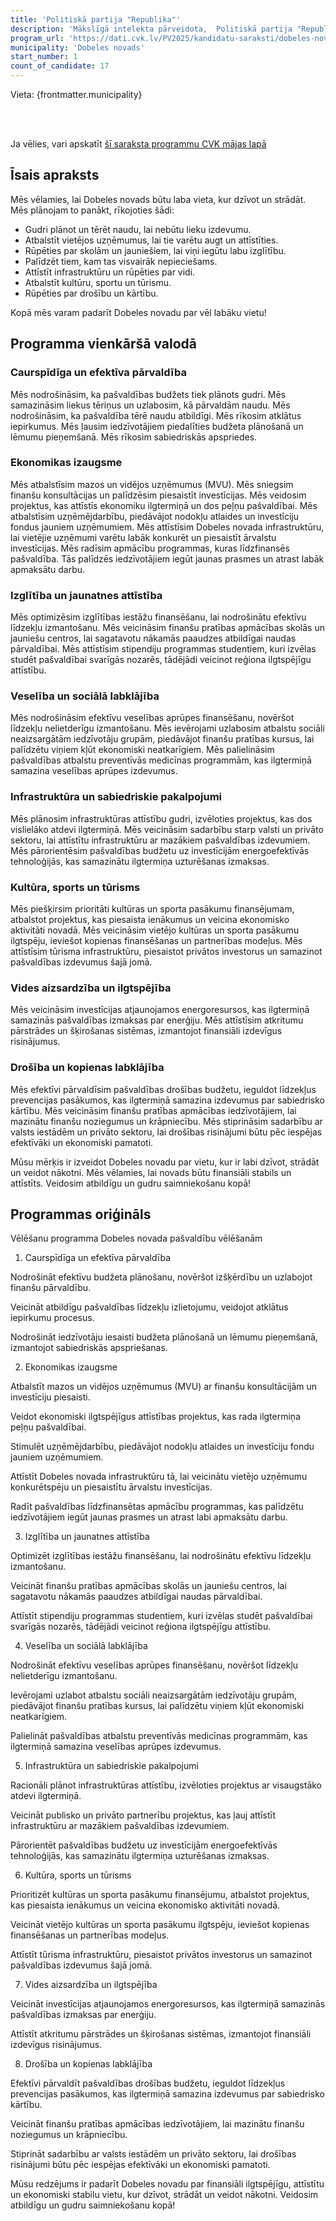 ```yaml
---
title: 'Politiskā partija "Republika"'
description: 'Mākslīgā intelekta pārveidota,  Politiskā partija "Republika" - Dobeles novads programma vienkāršā valodā'
program_url: 'https://dati.cvk.lv/PV2025/kandidatu-saraksti/dobeles-novads/politiska-partija-republika'
municipality: 'Dobeles novads'
start_number: 1
count_of_candidate: 17
---
```



Vieta: {frontmatter.municipality}<br/>

<Badge text="Efektīva pārvaldība" variant="note" size="small" /> <Badge text="Ekonomikas izaugsme" variant="note" size="small" /> <Badge text="Izglītība un jaunatne" variant="note" size="small" /> <Badge text="Sociālā labklājība" variant="note" size="small" /> <Badge text="Ilgtspējīga infrastruktūra" variant="note" size="small" />

<br/><br/> 

<Card title='Šis ir mākslīga intelekta ģenerēts apraksts' icon='starlight'>
    Ja vēlies, vari apskatīt <a href={frontmatter.program_url} target='_blank'>šī saraksta programmu CVK mājas lapā</a>
    </Card>

## Īsais apraksts

Mēs vēlamies, lai Dobeles novads būtu laba vieta, kur dzīvot un strādāt. Mēs plānojam to panākt, rīkojoties šādi:

*   Gudri plānot un tērēt naudu, lai nebūtu lieku izdevumu.
*   Atbalstīt vietējos uzņēmumus, lai tie varētu augt un attīstīties.
*   Rūpēties par skolām un jauniešiem, lai viņi iegūtu labu izglītību.
*   Palīdzēt tiem, kam tas visvairāk nepieciešams.
*   Attīstīt infrastruktūru un rūpēties par vidi.
*   Atbalstīt kultūru, sportu un tūrismu.
*   Rūpēties par drošību un kārtību.

Kopā mēs varam padarīt Dobeles novadu par vēl labāku vietu!

## Programma vienkāršā valodā

### Caurspīdīga un efektīva pārvaldība

Mēs nodrošināsim, ka pašvaldības budžets tiek plānots gudri. Mēs samazināsim liekus tēriņus un uzlabosim, kā pārvaldām naudu.
Mēs nodrošināsim, ka pašvaldība tērē naudu atbildīgi. Mēs rīkosim atklātus iepirkumus.
Mēs ļausim iedzīvotājiem piedalīties budžeta plānošanā un lēmumu pieņemšanā. Mēs rīkosim sabiedriskās apspriedes.

### Ekonomikas izaugsme

Mēs atbalstīsim mazos un vidējos uzņēmumus (MVU). Mēs sniegsim finanšu konsultācijas un palīdzēsim piesaistīt investīcijas.
Mēs veidosim projektus, kas attīstīs ekonomiku ilgtermiņā un dos peļņu pašvaldībai.
Mēs atbalstīsim uzņēmējdarbību, piedāvājot nodokļu atlaides un investīciju fondus jauniem uzņēmumiem.
Mēs attīstīsim Dobeles novada infrastruktūru, lai vietējie uzņēmumi varētu labāk konkurēt un piesaistīt ārvalstu investīcijas.
Mēs radīsim apmācību programmas, kuras līdzfinansēs pašvaldība. Tās palīdzēs iedzīvotājiem iegūt jaunas prasmes un atrast labāk apmaksātu darbu.

### Izglītība un jaunatnes attīstība

Mēs optimizēsim izglītības iestāžu finansēšanu, lai nodrošinātu efektīvu līdzekļu izmantošanu.
Mēs veicināsim finanšu pratības apmācības skolās un jauniešu centros, lai sagatavotu nākamās paaudzes atbildīgai naudas pārvaldībai.
Mēs attīstīsim stipendiju programmas studentiem, kuri izvēlas studēt pašvaldībai svarīgās nozarēs, tādējādi veicinot reģiona ilgtspējīgu attīstību.

### Veselība un sociālā labklājība

Mēs nodrošināsim efektīvu veselības aprūpes finansēšanu, novēršot līdzekļu nelietderīgu izmantošanu.
Mēs ievērojami uzlabosim atbalstu sociāli neaizsargātām iedzīvotāju grupām, piedāvājot finanšu pratības kursus, lai palīdzētu viņiem kļūt ekonomiski neatkarīgiem.
Mēs palielināsim pašvaldības atbalstu preventīvās medicīnas programmām, kas ilgtermiņā samazina veselības aprūpes izdevumus.

### Infrastruktūra un sabiedriskie pakalpojumi

Mēs plānosim infrastruktūras attīstību gudri, izvēloties projektus, kas dos vislielāko atdevi ilgtermiņā.
Mēs veicināsim sadarbību starp valsti un privāto sektoru, lai attīstītu infrastruktūru ar mazākiem pašvaldības izdevumiem.
Mēs pārorientēsim pašvaldības budžetu uz investīcijām energoefektīvās tehnoloģijās, kas samazinātu ilgtermiņa uzturēšanas izmaksas.

### Kultūra, sports un tūrisms

Mēs piešķirsim prioritāti kultūras un sporta pasākumu finansējumam, atbalstot projektus, kas piesaista ienākumus un veicina ekonomisko aktivitāti novadā.
Mēs veicināsim vietējo kultūras un sporta pasākumu ilgtspēju, ieviešot kopienas finansēšanas un partnerības modeļus.
Mēs attīstīsim tūrisma infrastruktūru, piesaistot privātos investorus un samazinot pašvaldības izdevumus šajā jomā.

### Vides aizsardzība un ilgtspējība

Mēs veicināsim investīcijas atjaunojamos energoresursos, kas ilgtermiņā samazinās pašvaldības izmaksas par enerģiju.
Mēs attīstīsim atkritumu pārstrādes un šķirošanas sistēmas, izmantojot finansiāli izdevīgus risinājumus.

### Drošība un kopienas labklājība

Mēs efektīvi pārvaldīsim pašvaldības drošības budžetu, ieguldot līdzekļus prevencijas pasākumos, kas ilgtermiņā samazina izdevumus par sabiedrisko kārtību.
Mēs veicināsim finanšu pratības apmācības iedzīvotājiem, lai mazinātu finanšu noziegumus un krāpniecību.
Mēs stiprināsim sadarbību ar valsts iestādēm un privāto sektoru, lai drošības risinājumi būtu pēc iespējas efektīvāki un ekonomiski pamatoti.

Mūsu mērķis ir izveidot Dobeles novadu par vietu, kur ir labi dzīvot, strādāt un veidot nākotni. Mēs vēlamies, lai novads būtu finansiāli stabils un attīstīts. Veidosim atbildīgu un gudru saimniekošanu kopā!

## Programmas oriģināls

Vēlēšanu programma Dobeles novada pašvaldību vēlēšanām

1. Caurspīdīga un efektīva pārvaldība

Nodrošināt efektīvu budžeta plānošanu, novēršot izšķērdību un uzlabojot finanšu pārvaldību.

Veicināt atbildīgu pašvaldības līdzekļu izlietojumu, veidojot atklātus iepirkumu procesus.

Nodrošināt iedzīvotāju iesaisti budžeta plānošanā un lēmumu pieņemšanā, izmantojot sabiedriskās apspriešanas.

2. Ekonomikas izaugsme

Atbalstīt mazos un vidējos uzņēmumus (MVU) ar finanšu konsultācijām un investīciju piesaisti.

Veidot ekonomiski ilgtspējīgus attīstības projektus, kas rada ilgtermiņa peļņu pašvaldībai.

Stimulēt uzņēmējdarbību, piedāvājot nodokļu atlaides un investīciju fondu jauniem uzņēmumiem.

Attīstīt Dobeles novada infrastruktūru tā, lai veicinātu vietējo uzņēmumu konkurētspēju un piesaistītu ārvalstu investīcijas.

Radīt pašvaldības līdzfinansētas apmācību programmas, kas palīdzētu iedzīvotājiem iegūt jaunas prasmes un atrast labi apmaksātu darbu.

3. Izglītība un jaunatnes attīstība

Optimizēt izglītības iestāžu finansēšanu, lai nodrošinātu efektīvu līdzekļu izmantošanu.

Veicināt finanšu pratības apmācības skolās un jauniešu centros, lai sagatavotu nākamās paaudzes atbildīgai naudas pārvaldībai.

Attīstīt stipendiju programmas studentiem, kuri izvēlas studēt pašvaldībai svarīgās nozarēs, tādējādi veicinot reģiona ilgtspējīgu attīstību.

4. Veselība un sociālā labklājība

Nodrošināt efektīvu veselības aprūpes finansēšanu, novēršot līdzekļu nelietderīgu izmantošanu.

Ievērojami uzlabot atbalstu sociāli neaizsargātām iedzīvotāju grupām, piedāvājot finanšu pratības kursus, lai palīdzētu viņiem kļūt ekonomiski neatkarīgiem.

Palielināt pašvaldības atbalstu preventīvās medicīnas programmām, kas ilgtermiņā samazina veselības aprūpes izdevumus.

5. Infrastruktūra un sabiedriskie pakalpojumi

Racionāli plānot infrastruktūras attīstību, izvēloties projektus ar visaugstāko atdevi ilgtermiņā.

Veicināt publisko un privāto partnerību projektus, kas ļauj attīstīt infrastruktūru ar mazākiem pašvaldības izdevumiem.

Pārorientēt pašvaldības budžetu uz investīcijām energoefektīvās tehnoloģijās, kas samazinātu ilgtermiņa uzturēšanas izmaksas.

6. Kultūra, sports un tūrisms

Prioritizēt kultūras un sporta pasākumu finansējumu, atbalstot projektus, kas piesaista ienākumus un veicina ekonomisko aktivitāti novadā.

Veicināt vietējo kultūras un sporta pasākumu ilgtspēju, ieviešot kopienas finansēšanas un partnerības modeļus.

Attīstīt tūrisma infrastruktūru, piesaistot privātos investorus un samazinot pašvaldības izdevumus šajā jomā.

7. Vides aizsardzība un ilgtspējība

Veicināt investīcijas atjaunojamos energoresursos, kas ilgtermiņā samazinās pašvaldības izmaksas par enerģiju.

Attīstīt atkritumu pārstrādes un šķirošanas sistēmas, izmantojot finansiāli izdevīgus risinājumus.

8. Drošība un kopienas labklājība

Efektīvi pārvaldīt pašvaldības drošības budžetu, ieguldot līdzekļus prevencijas pasākumos, kas ilgtermiņā samazina izdevumus par sabiedrisko kārtību.

Veicināt finanšu pratības apmācības iedzīvotājiem, lai mazinātu finanšu noziegumus un krāpniecību.

Stiprināt sadarbību ar valsts iestādēm un privāto sektoru, lai drošības risinājumi būtu pēc iespējas efektīvāki un ekonomiski pamatoti.

Mūsu redzējums ir padarīt Dobeles novadu par finansiāli ilgtspējīgu, attīstītu un ekonomiski stabilu vietu, kur dzīvot, strādāt un veidot nākotni. Veidosim atbildīgu un gudru saimniekošanu kopā!
